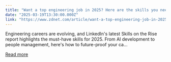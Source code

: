 ```yaml
---
title: "Want a top engineering job in 2025? Here are the skills you need, according to LinkedIn"
date: "2025-03-19T13:30:00.000Z"
link: "https://www.zdnet.com/article/want-a-top-engineering-job-in-2025-here-are-the-skills-you-need-according-to-linkedin/"
---
```


Engineering careers are evolving, and LinkedIn's latest Skills on the Rise report highlights the must-have skills for 2025. From AI development to people management, here's how to future-proof your ca...

[Read more](https://www.zdnet.com/article/want-a-top-engineering-job-in-2025-here-are-the-skills-you-need-according-to-linkedin/)
